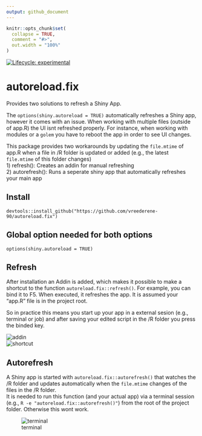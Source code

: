 ```yaml
---
output: github_document
---
```


<!-- README.md is generated from README.Rmd. Please edit that file -->

```r
knitr::opts_chunk$set(
  collapse = TRUE,
  comment = "#>",
  out.width = "100%"
)
```

<!-- badges: start -->
[![Lifecycle: experimental](https://img.shields.io/badge/lifecycle-experimental-orange.svg)](https://lifecycle.r-lib.org/articles/stages.html#experimental)
<!-- badges: end -->

# autoreload.fix
Provides two solutions to refresh a Shiny App. 

The `options(shiny.autoreload = TRUE)` automatically refreshes a Shiny app, however it comes with an issue. When working with multiple files (outside of app.R) the UI isnt refreshed properly. For instance, when working with modules or a `golem` you have to reboot the app in order to see UI changes.  

This package provides two workarounds by updating the `file.mtime` of app.R when a file in /R folder is updated or added (e.g., the latest `file.mtime` of this folder changes)  
1) refresh(): Creates an addin for manual refreshing  
2) autorefresh(): Runs a seperate shiny app that automatically refreshes your main app


## Install
`devtools::install_github("https://github.com/vreederene-90/autoreload.fix")`  

## Global option needed for both options  
`options(shiny.autoreload = TRUE)`  

## Refresh  
After installation an Addin is added, which makes it possible to make a shortcut to the function `autoreload.fix::refresh()`. For example, you can bind it to F5. When executed, it refreshes the app. It is assumed your "app.R" file is in the project root. 

So in practice this means you start up your app in a external sesion (e.g., terminal or job) and after saving your edited script in the /R folder you press the binded key.

![addin](man/figures/addin.png)  
![shortcut](man/figures/keyboard_shortcut.png)  

## Autorefresh
A Shiny app is started with `autoreload.fix::autorefresh()` that watches the /R folder and updates automatically when the `file.mtime` changes of the files in the /R folder.  
It is needed to run this function (and your actual app) via a terminal session (e.g., `R -e "autoreload.fix::autorefresh()"`) from the root of the project folder. Otherwise this wont work.

![terminal](man/figures/terminal.png)  
